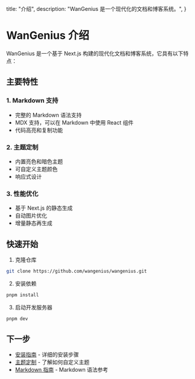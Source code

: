   title: "介绍",
  description: "WanGenius 是一个现代化的文档和博客系统。",
}

# WanGenius 介绍

WanGenius 是一个基于 Next.js 构建的现代化文档和博客系统，它具有以下特点：

## 主要特性

### 1. Markdown 支持
- 完整的 Markdown 语法支持
- MDX 支持，可以在 Markdown 中使用 React 组件
- 代码高亮和复制功能

### 2. 主题定制
- 内置亮色和暗色主题
- 可自定义主题颜色
- 响应式设计

### 3. 性能优化
- 基于 Next.js 的静态生成
- 自动图片优化
- 增量静态再生成

## 快速开始

1. 克隆仓库
```bash
git clone https://github.com/wangenius/wangenius.git
```

2. 安装依赖
```bash
pnpm install
```

3. 启动开发服务器
```bash
pnpm dev
```

## 下一步

- [安装指南](/docs/installation) - 详细的安装步骤
- [主题定制](/docs/themes) - 了解如何自定义主题
- [Markdown 指南](/docs/markdown) - Markdown 语法参考